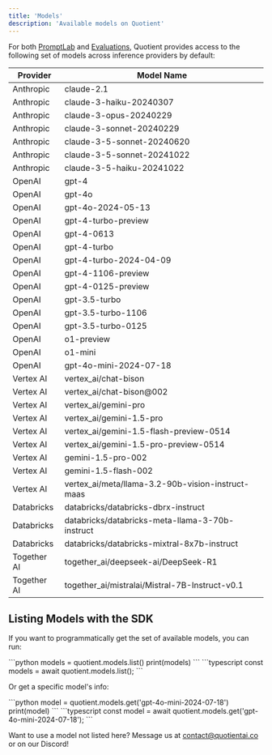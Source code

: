 ```yaml
---
title: 'Models'
description: 'Available models on Quotient'
---
```


For both [PromptLab](/promptlab/promptlab) and [Evaluations](/sdk-reference/evaluations), Quotient provides access to the following set of models across inference providers by default:

| Provider | Model Name |
|----------|------------|
| Anthropic | claude-2.1 |
| Anthropic | claude-3-haiku-20240307 |
| Anthropic | claude-3-opus-20240229 |
| Anthropic | claude-3-sonnet-20240229 |
| Anthropic | claude-3-5-sonnet-20240620 |
| Anthropic | claude-3-5-sonnet-20241022 |
| Anthropic | claude-3-5-haiku-20241022 |
| OpenAI | gpt-4 |
| OpenAI | gpt-4o |
| OpenAI | gpt-4o-2024-05-13 |
| OpenAI | gpt-4-turbo-preview |
| OpenAI | gpt-4-0613 |
| OpenAI | gpt-4-turbo |
| OpenAI | gpt-4-turbo-2024-04-09 |
| OpenAI | gpt-4-1106-preview |
| OpenAI | gpt-4-0125-preview |
| OpenAI | gpt-3.5-turbo |
| OpenAI | gpt-3.5-turbo-1106 |
| OpenAI | gpt-3.5-turbo-0125 |
| OpenAI | o1-preview |
| OpenAI | o1-mini |
| OpenAI | gpt-4o-mini-2024-07-18 |
| Vertex AI | vertex_ai/chat-bison |
| Vertex AI | vertex_ai/chat-bison@002 |
| Vertex AI | vertex_ai/gemini-pro |
| Vertex AI | vertex_ai/gemini-1.5-pro |
| Vertex AI | vertex_ai/gemini-1.5-flash-preview-0514 |
| Vertex AI | vertex_ai/gemini-1.5-pro-preview-0514 |
| Vertex AI | gemini-1.5-pro-002 |
| Vertex AI | gemini-1.5-flash-002 |
| Vertex AI | vertex_ai/meta/llama-3.2-90b-vision-instruct-maas |
| Databricks | databricks/databricks-dbrx-instruct |
| Databricks | databricks/databricks-meta-llama-3-70b-instruct |
| Databricks | databricks/databricks-mixtral-8x7b-instruct |
| Together AI | together_ai/deepseek-ai/DeepSeek-R1 |
| Together AI | together_ai/mistralai/Mistral-7B-Instruct-v0.1 |

## Listing Models with the SDK

If you want to programmatically get the set of available models, you can run:

<CodeGroup>
  <CodeBlock filename="Python">
  ```python
  models = quotient.models.list()
  print(models)
  ```
  </CodeBlock>
  <CodeBlock filename="TypeScript">
  ```typescript
  const models = await quotient.models.list();
  ```
  </CodeBlock>
</CodeGroup>

Or get a specific model's info:

<CodeGroup>
  <CodeBlock filename="Python">
  ```python
  model = quotient.models.get('gpt-4o-mini-2024-07-18')
  print(model)
  ```
  </CodeBlock>
  <CodeBlock filename="TypeScript">
  ```typescript
  const model = await quotient.models.get('gpt-4o-mini-2024-07-18');
  ```
  </CodeBlock>
</CodeGroup>

<Note> Want to use a model not listed here? Message us at [contact@quotientai.co](mailto:contact@quotientai.co) or on our Discord!</Note>
